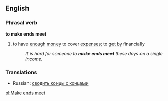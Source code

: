 ==English==
===Phrasal verb===
'''to make ends meet'''
#{{idiom}} to have [[enough]] [[money]] to cover [[expenses]]; to [[get by]] financially
#:''It is hard for someone to '''make ends meet''' these days on a single income.''
=== Translations ===
*Russian: [[сводить концы с концами]]

[[pl:Make ends meet]]